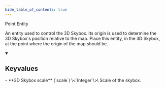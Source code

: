 ```yaml
---
hide_table_of_contents: true
---
```


<!---
!!!!!!
THIS PAGE IS AUTOGENERATED FROM GAME FGD DEFINITIONS!
DO NOT EDIT MANUALLY!
!!!!!!

In order to make edits, you can make an annotation file in /fgd_dump_overrides
-->


Point Entity

An entity used to control the 3D Skybox. Its origin is used to determine the 3D Skybox's position relative to the map. Place this entity, in the 3D Skybox, at the point where the origin of the map should be.

<details open>
<summary><h2>Keyvalues</h2></summary>
- **3D Skybox scale** (`scale`) \<`Integer`\>\
Scale of the skybox.


 </details>

